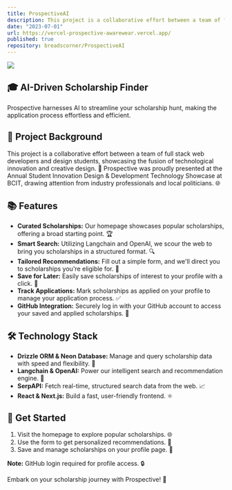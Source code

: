 ```yaml
---
title: ProspectiveAI
description: This project is a collaborative effort between a team of full stack web developers and design students, showcasing technological innovation and creative design. 
date: "2023-07-01"
url: https://vercel-prospective-awarewear.vercel.app/
published: true
repository: breadscorner/ProspectiveAI
---
```



 [![](https://highstorm.app/og.png)](https://highstorm.app) 

## 🎓 AI-Driven Scholarship Finder 

Prospective harnesses AI to streamline your scholarship hunt, making the application process effortless and efficient.

## 🤝 Project Background

This project is a collaborative effort between a team of full stack web developers and design students, showcasing the fusion of technological innovation and creative design. 🚀 Prospective was proudly presented at the Annual Student Innovation Design & Development Technology Showcase at BCIT, drawing attention from industry professionals and local politicians. 🌐

## 📚 Features

- **Curated Scholarships:** Our homepage showcases popular scholarships, offering a broad starting point. 🏆
- **Smart Search:** Utilizing Langchain and OpenAI, we scour the web to bring you scholarships in a structured format. 🔍
- **Tailored Recommendations:** Fill out a simple form, and we'll direct you to scholarships you're eligible for. 🎯
- **Save for Later:** Easily save scholarships of interest to your profile with a click. 💾
- **Track Applications:** Mark scholarships as applied on your profile to manage your application process. ✅
- **GitHub Integration:** Securely log in with your GitHub account to access your saved and applied scholarships. 🔐

## 🛠 Technology Stack

- **Drizzle ORM & Neon Database:** Manage and query scholarship data with speed and flexibility. 💼
- **Langchain & OpenAI:** Power our intelligent search and recommendation engine. 🧠
- **SerpAPI:** Fetch real-time, structured search data from the web. 📈
- **React & Next.js:** Build a fast, user-friendly frontend. ⚛️

## 🚀 Get Started

1. Visit the homepage to explore popular scholarships. 🌐
2. Use the form to get personalized recommendations. 👤
3. Save and manage scholarships on your profile page. 📁

**Note:** GitHub login required for profile access. 🔒

Embark on your scholarship journey with Prospective! 🎉